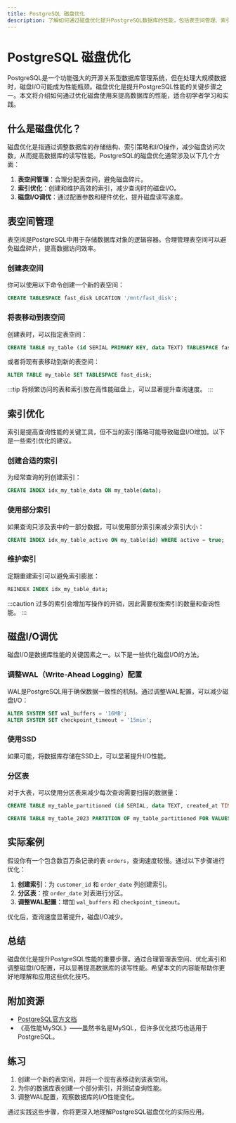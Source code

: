 ```yaml
---
title: PostgreSQL 磁盘优化
description: 了解如何通过磁盘优化提升PostgreSQL数据库的性能，包括表空间管理、索引优化和磁盘I/O调优等关键技巧。
---
```


# PostgreSQL 磁盘优化

PostgreSQL是一个功能强大的开源关系型数据库管理系统，但在处理大规模数据时，磁盘I/O可能成为性能瓶颈。磁盘优化是提升PostgreSQL性能的关键步骤之一。本文将介绍如何通过优化磁盘使用来提高数据库的性能，适合初学者学习和实践。

## 什么是磁盘优化？

磁盘优化是指通过调整数据库的存储结构、索引策略和I/O操作，减少磁盘访问次数，从而提高数据库的读写性能。PostgreSQL的磁盘优化通常涉及以下几个方面：

1. **表空间管理**：合理分配表空间，避免磁盘碎片。
2. **索引优化**：创建和维护高效的索引，减少查询时的磁盘I/O。
3. **磁盘I/O调优**：通过配置参数和硬件优化，提升磁盘读写速度。

## 表空间管理

表空间是PostgreSQL中用于存储数据库对象的逻辑容器。合理管理表空间可以避免磁盘碎片，提高数据访问效率。

### 创建表空间

你可以使用以下命令创建一个新的表空间：

```sql
CREATE TABLESPACE fast_disk LOCATION '/mnt/fast_disk';
```

### 将表移动到表空间

创建表时，可以指定表空间：

```sql
CREATE TABLE my_table (id SERIAL PRIMARY KEY, data TEXT) TABLESPACE fast_disk;
```

或者将现有表移动到新的表空间：

```sql
ALTER TABLE my_table SET TABLESPACE fast_disk;
```

:::tip
将频繁访问的表和索引放在高性能磁盘上，可以显著提升查询速度。
:::

## 索引优化

索引是提高查询性能的关键工具，但不当的索引策略可能导致磁盘I/O增加。以下是一些索引优化的建议。

### 创建合适的索引

为经常查询的列创建索引：

```sql
CREATE INDEX idx_my_table_data ON my_table(data);
```

### 使用部分索引

如果查询只涉及表中的一部分数据，可以使用部分索引来减少索引大小：

```sql
CREATE INDEX idx_my_table_active ON my_table(id) WHERE active = true;
```

### 维护索引

定期重建索引可以避免索引膨胀：

```sql
REINDEX INDEX idx_my_table_data;
```

:::caution
过多的索引会增加写操作的开销，因此需要权衡索引的数量和查询性能。
:::

## 磁盘I/O调优

磁盘I/O是数据库性能的关键因素之一。以下是一些优化磁盘I/O的方法。

### 调整WAL（Write-Ahead Logging）配置

WAL是PostgreSQL用于确保数据一致性的机制。通过调整WAL配置，可以减少磁盘I/O：

```sql
ALTER SYSTEM SET wal_buffers = '16MB';
ALTER SYSTEM SET checkpoint_timeout = '15min';
```

### 使用SSD

如果可能，将数据库存储在SSD上，可以显著提升I/O性能。

### 分区表

对于大表，可以使用分区表来减少每次查询需要扫描的数据量：

```sql
CREATE TABLE my_table_partitioned (id SERIAL, data TEXT, created_at TIMESTAMP) PARTITION BY RANGE (created_at);

CREATE TABLE my_table_2023 PARTITION OF my_table_partitioned FOR VALUES FROM ('2023-01-01') TO ('2023-12-31');
```

## 实际案例

假设你有一个包含数百万条记录的表 `orders`，查询速度较慢。通过以下步骤进行优化：

1. **创建索引**：为 `customer_id` 和 `order_date` 列创建索引。
2. **分区表**：按 `order_date` 对表进行分区。
3. **调整WAL配置**：增加 `wal_buffers` 和 `checkpoint_timeout`。

优化后，查询速度显著提升，磁盘I/O减少。

## 总结

磁盘优化是提升PostgreSQL性能的重要步骤。通过合理管理表空间、优化索引和调整磁盘I/O配置，可以显著提高数据库的读写性能。希望本文的内容能帮助你更好地理解和应用这些优化技巧。

## 附加资源

- [PostgreSQL官方文档](https://www.postgresql.org/docs/)
- 《高性能MySQL》——虽然书名是MySQL，但许多优化技巧也适用于PostgreSQL。

## 练习

1. 创建一个新的表空间，并将一个现有表移动到该表空间。
2. 为你的数据库表创建一个部分索引，并测试查询性能。
3. 调整WAL配置，观察数据库的I/O性能变化。

通过实践这些步骤，你将更深入地理解PostgreSQL磁盘优化的实际应用。